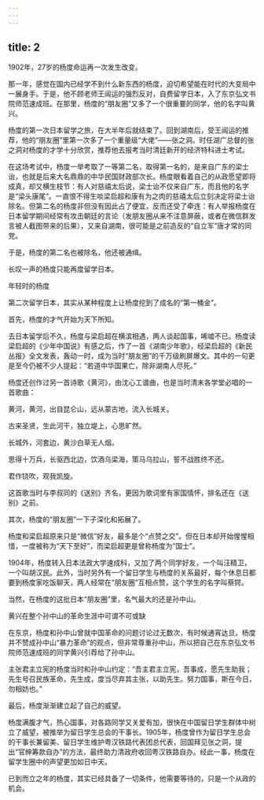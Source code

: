 ```yaml
---
---
---
```

title: 2
---



1902年，27岁的杨度命运再一次发生改变。

那一年，感觉在国内已经学不到什么新东西的杨度，迫切希望能在时代的大变局中一展身手。于是，他不顾老师王闿运的强烈反对，自费留学日本，入了东京弘文书院师范速成班。在那里，杨度的“朋友圈”又多了一个很重要的同学，他的名字叫黄兴。

杨度的第一次日本留学之旅，在大半年后就结束了。回到湖南后，受王闿运的推荐，他的“朋友圈”里第一次多了一个重量级“大佬”——张之洞。时任湖广总督的张之洞对杨度的才学十分欣赏，推荐他去报考当时清廷新开的经济特科进士考试。

在这场考试中，杨度一举考取了一等第二名，取得第一名的，是来自广东的梁士诒，也就是后来大名鼎鼎的中华民国财政部次长。杨度眼看着自己的从政愿望即将成真，却又横生枝节：有人对慈禧太后说，梁士诒不仅来自广东，而且他的名字是“梁头康尾”。一直恨不得生啖梁启超和康有为之肉的慈禧太后立刻决定将梁士诒除名。但第二名的杨度非但没有因此占了便宜，反而还受了牵连：有人举报杨度在日本留学期间经常有攻击朝廷的言论（发朋友圈从来不注意屏蔽，或者在微信群发言被人截图带来的后果），又来自湖南，很可能是之前造反的“自立军”唐才常的同党。

于是，杨度的第二名也被除名，他还被通缉。

长叹一声的杨度只能再度留学日本。

年轻时的杨度



第二次留学日本，其实从某种程度上让杨度挖到了成名的“第一桶金”。

首先，杨度的才气开始为天下所知。

去日本留学后不久，杨度与梁启超在横滨相遇，两人谈起国事，唏嘘不已。杨度读梁启超的《少年中国说》有感之后，作了一首《湖南少年歌》，经梁启超的《新民丛报》全文发表，轰动一时，成为当时“朋友圈”的千万级刷屏爆文。其中的一句更是至今仍被不少人提起：“若道中华国果亡，除非湖南人尽死。”

杨度还创作过另一首诗歌《黄河》，由沈心工谱曲，也是当时清末各学堂必唱的一首歌曲：

黄河，黄河，出自昆仑山，远从蒙古地，流入长城关。

古来圣贤，生此河干，独立堤上，心思旷然。

长城外，河套边，黄沙白草无人烟。

思得十万兵，长驱西北边，饮酒乌梁海，策马乌拉山，誓不战胜终不还。

君作铙吹，观我凯旋。

这首歌当时与李叔同的《送别》齐名，更因为歌词里有家国情怀，排名还在《送别》之前。

其次，杨度的“朋友圈”一下子深化和拓展了。

杨度和梁启超原来只是“微信”好友，最多是个“点赞之交”。但在日本却开始惺惺相惜，一度被称为“天下至好”，而梁启超更是曾称杨度为“国士”。

1904年，杨度转入日本法政大学速成科，又加了两个同学好友，一个叫汪精卫，一个叫胡汉民。此外，当时另外有一个留日学生与杨度的关系最好，每个休息日都要到杨度家吃饭聊天，两人经常在“朋友圈”互相点赞，这个学生的名字叫蔡锷。

当然，在杨度的这批日本“朋友圈”里，名气最大的还是孙中山。

黄兴在整个孙中山的革命生涯中可谓不可或缺



在东京，杨度和孙中山曾就中国革命的问题讨论过无数次，有时候通宵达旦。杨度并不赞成孙中山“暴力革命”的观点，但非常尊重孙中山，所以把自己在东京弘文书院师范速成班的同学黄兴引荐给了孙中山。

主张君主立宪的杨度当时和孙中山约定：“吾主君主立宪，吾事成，愿先生助我；先生号召民族革命，先生成，度当尽弃其主张，以助先生。努力国事，斯在今日，勿相妨也。”

最后，杨度渐渐建立起了自己的威望。

杨度满腹才气，热心国事，对各路同学又关爱有加，很快在中国留日学生群体中树立了威望，被推举为留日学生总会的干事长。1905年，杨度曾作为留日学生总会的干事长兼留美、留日学生维护粤汉铁路代表团总代表，回国拜见张之洞，提出“官绅筹款自办”的方法，最终助力清政府收回粤汉铁路自办。经此一事，杨度在留学生圈中的声望更加如日中天。

已到而立之年的杨度，其实已经具备了一切条件，他需要等待的，只是一个从政的机会。